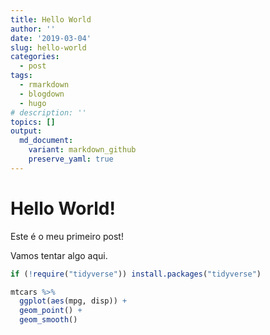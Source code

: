 ```yaml
---
title: Hello World
author: ''
date: '2019-03-04'
slug: hello-world
categories:
  - post
tags:
  - rmarkdown
  - blogdown
  - hugo
# description: ''
topics: []
output:
  md_document:
    variant: markdown_github
    preserve_yaml: true
---
```


# Hello World!

Este é o meu primeiro post!


<!-- more -->

Vamos tentar algo aqui.

```r
if (!require("tidyverse")) install.packages("tidyverse")

mtcars %>%
  ggplot(aes(mpg, disp)) +
  geom_point() +
  geom_smooth()
```
